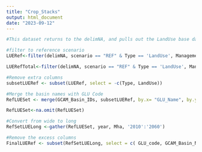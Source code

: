 ---
title: "Crop_Stacks"
output: html_document
date: "2023-09-12"
---

```{r setup, include=FALSE}
#This dataset returns to the delimNA, and pulls out the LandUse base data of the crop types in each basin.

#filter to reference scenario
LUERef<-filter(delimNA, scenario == "REF" & Type == 'LandUse', Management != 'Total')

LUERefTotal<-filter(delimNA, scenario == "REF" & Type == 'LandUse', Management == 'Total')

#Remove extra columns
subsetLUERef <- subset(LUERef, select = -c(Type, LandUse)) 

#Merge the basin names with GLU Code
RefLUESet <- merge(GCAM_Basin_IDs, subsetLUERef, by.x= "GLU_Name", by.y='riverBasin', all=TRUE)

RefLUESet<-na.omit(RefLUESet)

#Convert from wide to long
RefSetLUELong <-gather(RefLUESet, year, Mha, '2010':'2060')

#Remove the excess columns 
FinalLUERef <- subset(RefSetLUELong, select = c( GLU_code, GCAM_Basin_Name, GLU_Name, Basin_ID, region, Management, year, Mha) )

```